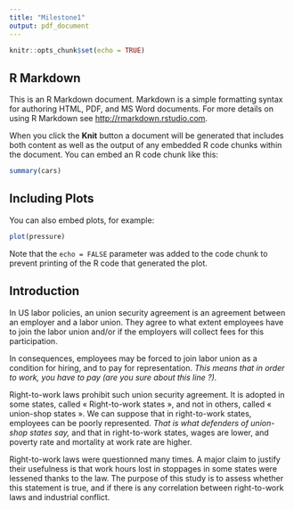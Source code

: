 ```yaml
---
title: "Milestone1"
output: pdf_document
---
```


```r
knitr::opts_chunk$set(echo = TRUE)
```

## R Markdown

This is an R Markdown document. Markdown is a simple formatting syntax for authoring HTML, PDF, and MS Word documents. For more details on using R Markdown see <http://rmarkdown.rstudio.com>.

When you click the **Knit** button a document will be generated that includes both content as well as the output of any embedded R code chunks within the document. You can embed an R code chunk like this:

```r
summary(cars)
```

## Including Plots

You can also embed plots, for example:

```r
plot(pressure)
```

Note that the `echo = FALSE` parameter was added to the code chunk to prevent printing of the R code that generated the plot.

## Introduction

In US labor policies, an union security agreement is an agreement between an employer and a labor union. They agree to what extent employees have to join the labor union and/or if the employers will collect fees for this participation.

In consequences, employees may be forced to join labor union as a condition for hiring, and to pay for representation. _This means that in order to work, you have to pay (are you sure about this line ?)._

Right-to-work laws prohibit such union security agreement.  It is adopted in some states, called « Right-to-work states », and not in others, called « union-shop states ».
We can suppose that in right-to-work states, employees can be poorly represented. _That is what defenders of union-shop states say,_ and that in right-to-work states, wages are lower, and poverty rate and mortality at work rate are higher.

Right-to-work laws were questionned many times. A major claim to justify their usefulness is that work hours lost in stoppages in some states were lessened thanks to the law.
The purpose of this study is to assess whether this statement is true, and if there is any correlation between right-to-work laws and industrial conflict.

